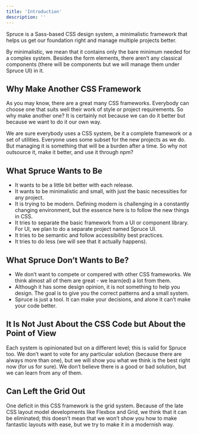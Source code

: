 ```yaml
---
title: 'Introduction'
description: ''
---
```


<p className="lead">Spruce is a Sass-based CSS design system, a minimalistic framework that helps us get our foundation right and manage multiple projects better.</p>

By minimalistic, we mean that it contains only the bare minimum needed for a complex system. Besides the form elements, there aren’t any classical components (there will be components but we will manage them under Spruce UI) in it.

<Notification status='new' message='Please, note that Spruce is in beta until the 1.0 release. At this point, we are sure of just a few things. Hopefully, in the next 6-8 months, we can release the first version. Until then, breaking changes, extensive rewrites, 180 degree turns, here we come.' />

## Why Make Another CSS Framework

As you may know, there are a great many CSS frameworks. Everybody can choose one that suits well their work of style or project requirements. So why make another one? It is certainly not because we can do it better but because we want to do it our own way.

We are sure everybody uses a CSS system, be it a complete framework or a set of utilities. Everyone uses some subset for the new projects as we do. But managing it is something that will be a burden after a time. So why not outsource it, make it better, and use it through npm?

## What Spruce Wants to Be

- It wants to be a  little bit better with each release.
- It wants to be minimalistic and small, with just the basic necessities for any project.
- It is trying to be modern. Defining modern is challenging in a constantly changing environment, but the essence here is to follow the new things in CSS.
- It tries to separate the basic framework from a UI or component library. For UI, we plan to do a separate project named Spruce UI.
- It tries to be semantic and follow accessibility best practices.
- It tries to do less (we will see that it actually happens).

## What Spruce Don’t Wants to Be?

- We don’t want to compete or compered with other CSS frameworks. We think almost all of them are great - we learn(ed) a lot from them.
- Although it has some design opinion, it is not something to help you design. The goal is to give you the correct patterns and a small system.
- Spruce is just a tool. It can make your decisions, and alone it can’t make your code better.

## It Is Not Just About the CSS Code but About the Point of View

Each system is opinionated but on a different level; this is valid for Spruce too. We don’t want to vote for any particular solution (because there are always more than one), but we will show you what we think is the best right now (for us for sure). We don’t believe there is a good or bad solution, but we can learn from any of them.

## Can Left the Grid Out

One deficit in this CSS framework is the grid system. Because of the late CSS layout model developments like Flexbox and Grid, we think that it can be eliminated; this doesn’t mean that we won’t show you how to make fantastic layouts with ease, but we try to make it in a modernish way.
